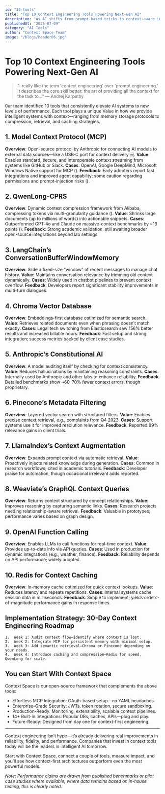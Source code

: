 ```yaml
---
id: "10-tools"
title: "Top 10 Context Engineering Tools Powering Next-Gen AI"
description: "As AI shifts from prompt-based tricks to context-aware intelligence, ten open-source tools are leading the charge. From MCP and QwenLong-CPRS for scalable memory and compression, to LangChain, Chroma, and Redis for managing, retrieving, and caching context."
publishedAt: "2025-07-09"
category: "AI Tools"
author: "Context Space Team"
image: "/blogs/header06.jpg"
---
```


# Top 10 Context Engineering Tools Powering Next-Gen AI

> "I really like the term 'context engineering' over 'prompt engineering.' It describes the core skill better: the art of providing all the context for the task to..." — Andrej Karpathy

0ur team identified 10 tools that consistently elevate AI systems to new levels of performance. Each tool plays a unique Value in how we provide intelligent systems with context—ranging from memory storage protocols to compression, retrieval, and caching strategies.

## 1. Model Context Protocol (MCP)

**Overview**: Open-source protocol by Anthropic for connecting AI models to external data sources—like a USB‑C port for context delivery  ￼.
**Value**: Enables standard, secure, and interoperable context streaming from systems like GitHub or Slack.
**Cases**: OpenAI, Google DeepMind, Microsoft Windows Native support for MCP ().
**Feedback**: Early adopters report fast integrations and improved agent capability; some caution regarding permissions and prompt-injection risks ().

## 2. QwenLong‑CPRS

**Overview**: Dynamic context compression framework from Alibaba, compressing tokens via multi-granularity guidance ().
**Value**: Shrinks large documents (up to millions of words) into actionable snippets.
**Cases**: Outperformed GPT‑4o and Claude on massive-context benchmarks by ~19 points ().
**Feedback**: Strong academic validation; still awaiting broader open-source integrations beyond lab settings.

## 3. LangChain’s ConversationBufferWindowMemory

**Overview**: Slide a fixed-size “window” of recent messages to manage chat history.
**Value**: Maintains conversation relevance by trimming old context dynamically.
**Cases**: Widely used in chatbot pipelines to prevent context overflow.
**Feedback**: Developers report significant stability improvements in multi-turn dialogues.


## 4. Chroma Vector Database

**Overview**: Embeddings-first database optimized for semantic search.
**Value**: Retrieves related documents even when phrasing doesn’t match exactly.
**Cases**: Legal tech switching from Elasticsearch saw 156% better results and increased billable hours.
**Feedback**: Fast setup and strong integration; success metrics backed by client case studies.


## 5. Anthropic’s Constitutional AI

**Overview**: A model auditing itself by checking for context consistency.
**Value**: Reduces hallucinations by maintaining reasoning constraints.
**Cases**: Internally used by Anthropic and other labs to enhance reliability.
**Feedback**: Detailed benchmarks show ~60–70% fewer context errors, though proprietary.


## 6. Pinecone’s Metadata Filtering

**Overview**: Layered vector search with structured filters.
**Value**: Enables precise context retrieval, e.g., complaints from Q4 2023.
**Cases**: Support systems use it for improved resolution relevance.
**Feedback**: Reported 89% relevance gains in client trials.

## 7. LlamaIndex’s Context Augmentation

**Overview**: Expands prompt context via automatic retrieval.
**Value**: Proactively injects related knowledge during generation.
**Cases**: Common in research workflows; cited in academic tutorials.
**Feedback**: Developer praise for automation, though occasional irrelevant adds reported.


## 8. Weaviate’s GraphQL Context Queries

**Overview**: Returns context structured by concept relationships.
**Value**: Improves reasoning by capturing semantic links.
**Cases**: Research projects needing relationship-aware retrieval.
**Feedback**: Valuable in prototypes; performance varies based on graph design.

## 9. OpenAI Function Calling

**Overview**: Enables LLMs to call functions for real-time context.
**Value**: Provides up-to-date info via API queries.
**Cases**: Used in production for dynamic integrations (e.g., weather, finance).
**Feedback**: Reliability depends on API performance; widely adopted.


## 10. Redis for Context Caching

**Overview**: In-memory cache optimized for quick context lookups.
**Value**: Reduces latency and repeats repetitions.
**Cases**: Internal systems cache session data in milliseconds.
**Feedback**: Simple to implement; yields orders-of-magnitude performance gains in response times.


## Implementation Strategy: 30-Day Context Engineering Roadmap
	1.	Week 1: Audit context flow—identify where context is lost.
	2.	Week 2: Integrate MCP for persistent memory with minimal setup.
	3.	Week 3: Add semantic retrieval—Chroma or Pinecone depending on your needs.
	4.	Week 4: Introduce caching and compression—Redis for speed, QwenLong for scale.


## You can Start With Context Space

Context Space is our open-source framework that complements the above tools:
- Effortless MCP Integration: OAuth-based setup—no YAML headaches.
- Enterprise-Grade Security: JWTs, token rotation, secure sandboxing.
- Production-Ready: Monitoring, extensibility, scalable context pipelines.
- 14+ Built-in Integrations: Popular DBs, caches, APIs—plug and play.
- Future-Ready: Designed from day one for context-first engineering.


---

Context engineering isn’t hype—it’s already delivering real improvements in reliability, fidelity, and performance. Companies that invest in context tools today will be the leaders in intelligent AI tomorrow.

Start with Context Space, connect a couple of tools, measure impact, and you’ll see how context-first architectures outperform even the most powerful models.


*Note: Performance claims are drawn from published benchmarks or pilot case studies where available; where data remains based on in-house testing, this is clearly noted.*
